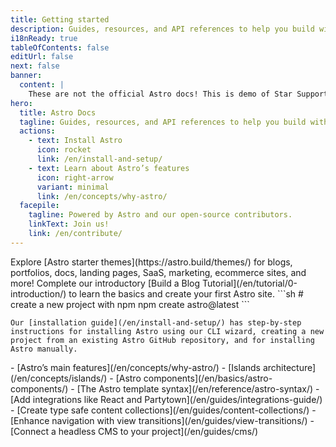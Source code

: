 ```yaml
---
title: Getting started
description: Guides, resources, and API references to help you build with Astro — the web framework for content-driven websites.
i18nReady: true
tableOfContents: false
editUrl: false
next: false
banner:
  content: |
    These are not the official Astro docs! This is demo of Star Support. For official Astro documentation, please visit: <a href="https://astro.build/">Astro</a>
hero:
  title: Astro Docs
  tagline: Guides, resources, and API references to help you build with Astro.
  actions:
    - text: Install Astro
      icon: rocket
      link: /en/install-and-setup/
    - text: Learn about Astro’s features
      icon: right-arrow
      variant: minimal
      link: /en/concepts/why-astro/
  facepile:
    tagline: Powered by Astro and our open-source contributors.
    linkText: Join us!
    link: /en/contribute/
---
```



<CardGrid>
  <Card title="What will you build with Astro?" icon="laptop">
    Explore [Astro starter themes](https://astro.build/themes/) for blogs, portfolios, docs, landing pages, SaaS, marketing, ecommerce sites, and more!
  </Card>

  <Card title="Take a guided tour" icon="star">
    Complete our introductory [Build a Blog Tutorial](/en/tutorial/0-introduction/) to learn the basics and create your first Astro site.
  </Card>

  <SplitCard title="Start a new project" icon="rocket">
    ```sh
    # create a new project with npm
    npm create astro@latest
    ```
    
    Our [installation guide](/en/install-and-setup/) has step-by-step instructions for installing Astro using our CLI wizard, creating a new project from an existing Astro GitHub repository, and for installing Astro manually.
  </SplitCard>

  <ListCard title="Learn" icon="open-book">
    - [Astro’s main features](/en/concepts/why-astro/)
    - [Islands architecture](/en/concepts/islands/)
    - [Astro components](/en/basics/astro-components/)
    - [The Astro template syntax](/en/reference/astro-syntax/)
  </ListCard>

  <ListCard title="Extend" icon="puzzle">
    - [Add integrations like React and Partytown](/en/guides/integrations-guide/)
    - [Create type safe content collections](/en/guides/content-collections/)
    - [Enhance navigation with view transitions](/en/guides/view-transitions/)
    - [Connect a headless CMS to your project](/en/guides/cms/)
  </ListCard>
</CardGrid>

<Discord title="Have a question or want to get involved?" cta="Join our Discord"/>
